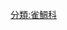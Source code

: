 {{Catnav|頁面分類|自然科学|……|动物|……|鱼类|……|雀鯛科}}
{{Catnav|頁面分類|...|鲈形目|隆頭魚亞目|雀鯛科}}
{{Catmore}}

[[分類:雀鯛科|分類:雀鯛科]]